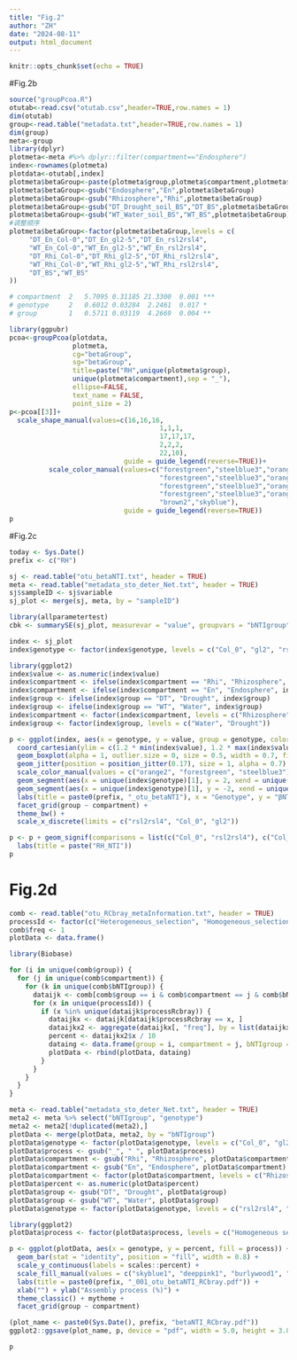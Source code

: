 ```yaml
---
title: "Fig.2"
author: "ZH"
date: "2024-08-11"
output: html_document
---
```


```r
knitr::opts_chunk$set(echo = TRUE)
```

#Fig.2b
```r
source("groupPcoa.R")
otutab<-read.csv("otutab.csv",header=TRUE,row.names = 1) 
dim(otutab)
group<-read.table("metadata.txt",header=TRUE,row.names = 1)
dim(group)
meta<-group 
library(dplyr)
plotmeta<-meta #%>% dplyr::filter(compartment=="Endosphere")
index<-rownames(plotmeta)
plotdata<-otutab[,index]
plotmeta$betaGroup<-paste(plotmeta$group,plotmeta$compartment,plotmeta$genotype,sep="_")
plotmeta$betaGroup<-gsub("Endosphere","En",plotmeta$betaGroup)
plotmeta$betaGroup<-gsub("Rhizosphere","Rhi",plotmeta$betaGroup)
plotmeta$betaGroup<-gsub("DT_Drought_soil_BS","DT_BS",plotmeta$betaGroup)
plotmeta$betaGroup<-gsub("WT_Water_soil_BS","WT_BS",plotmeta$betaGroup)
#调整顺序
plotmeta$betaGroup<-factor(plotmeta$betaGroup,levels = c(
     "DT_En_Col-0","DT_En_gl2-5","DT_En_rsl2rsl4",
     "WT_En_Col-0","WT_En_gl2-5","WT_En_rsl2rsl4",
     "DT_Rhi_Col-0","DT_Rhi_gl2-5","DT_Rhi_rsl2rsl4",
     "WT_Rhi_Col-0","WT_Rhi_gl2-5","WT_Rhi_rsl2rsl4",
     "DT_BS","WT_BS"
))

# compartment  2   5.7095 0.31185 21.3300  0.001 ***
# genotype     2   0.6012 0.03284  2.2461  0.017 *  
# group        1   0.5711 0.03119  4.2669  0.004 ** 

library(ggpubr)
pcoa<-groupPcoa(plotdata,
                plotmeta,
                cg="betaGroup",
                sg="betaGroup",
                title=paste("RH",unique(plotmeta$group),
                unique(plotmeta$compartment),sep = "_"),
                ellipse=FALSE,
                text_name = FALSE,
                point_size = 2)
p<-pcoa[[3]]+
  scale_shape_manual(values=c(16,16,16,
                                      1,1,1,
                                      17,17,17,
                                      2,2,2,
                                      22,10),
                             guide = guide_legend(reverse=TRUE))+
          scale_color_manual(values=c("forestgreen","steelblue3","orange2",
                                      "forestgreen","steelblue3","orange2",
                                      "forestgreen","steelblue3","orange2",
                                      "forestgreen","steelblue3","orange2",
                                      "brown2","skyblue"),
                             guide = guide_legend(reverse=TRUE))
p
```

#Fig.2c
```r
today <- Sys.Date()
prefix <- c("RH")

sj <- read.table("otu_betaNTI.txt", header = TRUE)
meta <- read.table("metadata_sto_deter_Net.txt", header = TRUE)
sj$sampleID <- sj$variable
sj_plot <- merge(sj, meta, by = "sampleID")

library(allparametertest)
cbk <- summarySE(sj_plot, measurevar = "value", groupvars = "bNTIgroup", na.rm = TRUE)

index <- sj_plot 
index$genotype <- factor(index$genotype, levels = c("Col_0", "gl2", "rsl2rsl4"))

library(ggplot2)
index$value <- as.numeric(index$value)
index$compartment <- ifelse(index$compartment == "Rhi", "Rhizosphere", index$compartment)
index$compartment <- ifelse(index$compartment == "En", "Endosphere", index$compartment)
index$group <- ifelse(index$group == "DT", "Drought", index$group)
index$group <- ifelse(index$group == "WT", "Water", index$group)
index$compartment <- factor(index$compartment, levels = c("Rhizosphere", "Endosphere"))
index$group <- factor(index$group, levels = c("Water", "Drought"))

p <- ggplot(index, aes(x = genotype, y = value, group = genotype, color = genotype)) +
  coord_cartesian(ylim = c(1.2 * min(index$value), 1.2 * max(index$value))) +
  geom_boxplot(alpha = 1, outlier.size = 0, size = 0.5, width = 0.7, fill = "transparent") +
  geom_jitter(position = position_jitter(0.17), size = 1, alpha = 0.7) +
  scale_color_manual(values = c("orange2", "forestgreen", "steelblue3")) +
  geom_segment(aes(x = unique(index$genotype)[1], y = 2, xend = unique(index$genotype)[length(unique(index$genotype))], yend = 2), color = "black", size = 0.3, linetype = "dashed") +
  geom_segment(aes(x = unique(index$genotype)[1], y = -2, xend = unique(index$genotype)[length(unique(index$genotype))], yend = -2), color = "black", size = 0.3, linetype = "dashed") +
  labs(title = paste0(prefix, "_otu_betaNTI"), x = "Genotype", y = "βNTI") +
  facet_grid(group ~ compartment) +
  theme_bw() +
  scale_x_discrete(limits = c("rsl2rsl4", "Col_0", "gl2"))

p <- p + geom_signif(comparisons = list(c("Col_0", "rsl2rsl4"), c("Col_0", "gl2")), map_signif_level = FALSE, test = "t.test", y_position = c(0, 0.1), tip_length = c(c(0.01, 0.01), c(0.01, 0.01), c(0.01, 0.01)), textsize = 4.0, vjust = 0.6, extend_line = 0.05, size = 0.8, color = "black") +
  labs(title = paste("RH_NTI"))
p

```


# Fig.2d
```r
comb <- read.table("otu_RCbray_metaInformation.txt", header = TRUE)
processId <- factor(c("Heterogeneous_selection", "Homogeneous_selection", "Homogenizing_dispersal", "Dispersal_limitation", "Drift"), ordered = TRUE)
comb$freq <- 1
plotData <- data.frame()

library(Biobase)

for (i in unique(comb$group)) {
  for (j in unique(comb$compartment)) {
    for (k in unique(comb$bNTIgroup)) {
      dataijk <- comb[comb$group == i & comb$compartment == j & comb$bNTIgroup == k, c("processRcbray", "group", "genotype", "compartment", "bNTIgroup", "freq")]
      for (x in unique(processId)) {
        if (x %in% unique(dataijk$processRcbray)) {
          dataijkx <- dataijk[dataijk$processRcbray == x, ]
          dataijkx2 <- aggregate(dataijkx[, "freq"], by = list(dataijkx$processRcbray), FUN = sum)
          percent <- dataijkx2$x / 10
          dataing <- data.frame(group = i, compartment = j, bNTIgroup = k, process = x, percent = percent)
          plotData <- rbind(plotData, dataing)
        }
      }
    }
  }
}

meta <- read.table("metadata_sto_deter_Net.txt", header = TRUE)
meta2 <- meta %>% select("bNTIgroup", "genotype")
meta2 <- meta2[!duplicated(meta2),]
plotData <- merge(plotData, meta2, by = "bNTIgroup")
plotData$genotype <- factor(plotData$genotype, levels = c("Col_0", "gl2", "rsl2rsl4"))
plotData$process <- gsub("_", " ", plotData$process)
plotData$compartment <- gsub("Rhi", "Rhizosphere", plotData$compartment)
plotData$compartment <- gsub("En", "Endosphere", plotData$compartment)
plotData$compartment <- factor(plotData$compartment, levels = c("Rhizosphere", "Endosphere"))
plotData$percent <- as.numeric(plotData$percent)
plotData$group <- gsub("DT", "Drought", plotData$group)
plotData$group <- gsub("WT", "Water", plotData$group)
plotData$genotype <- factor(plotData$genotype, levels = c("rsl2rsl4", "Col_0", "gl2"))

library(ggplot2)
plotData$process <- factor(plotData$process, levels = c("Homogeneous selection", "Dispersal limitation", "Homogenizing dispersal", "Drift"))

p <- ggplot(plotData, aes(x = genotype, y = percent, fill = process)) +
  geom_bar(stat = "identity", position = "fill", width = 0.8) +
  scale_y_continuous(labels = scales::percent) +
  scale_fill_manual(values = c("skyblue1", "deeppink1", "burlywood1", "springgreen3", "grey60")) +
  labs(title = paste0(prefix, "_001_otu_betaNTI_RCbray.pdf")) +
  xlab("") + ylab("Assembly process (%)") +
  theme_classic() + mytheme +
  facet_grid(group ~ compartment)

(plot_name <- paste0(Sys.Date(), prefix, "betaNTI_RCbray.pdf"))
ggplot2::ggsave(plot_name, p, device = "pdf", width = 5.0, height = 3.8)

p
```

